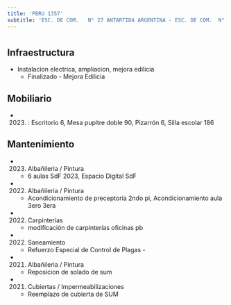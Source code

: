 ```yaml
---
title: 'PERU 1357'
subtitle: 'ESC. DE COM.   N° 27 ANTARTIDA ARGENTINA - ESC. DE COM.  N° 04 BALDOMERO FERNANDEZ MORENO'
---
```


#
## Infraestructura

* Instalacion electrica, ampliacion, mejora edilicia 
    + Finalizado - Mejora Edilicia 


## Mobiliario

*  (2023) : Escritorio 6, Mesa pupitre doble 90, Pizarrón 6, Silla escolar 186 





## Mantenimiento

*  (2023) Albañileria / Pintura 
    + 6 aulas SdF 2023, Espacio Digital SdF

*  (2022) Albañileria / Pintura 
    + Acondicionamiento de preceptoría 2ndo pi, Acondicionamiento aula 3ero 3era

*  (2022) Carpinterías 
    + modificación de carpinterías oficinas pb

*  (2022) Saneamiento 
    + Refuerzo Especial de Control de Plagas -

*  (2021) Albañileria / Pintura 
    + Reposicion de solado de sum

*  (2021) Cubiertas / Impermeabilizaciones 
    + Reemplazo de cubierta de SUM








